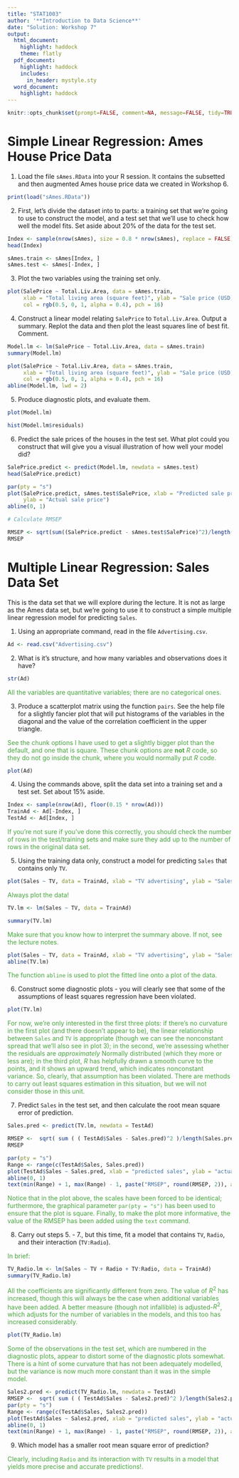 ```yaml
---
title: "STAT1003"
author: '**Introduction to Data Science**'
date: "Solution: Workshop 7"
output:
  html_document:
    highlight: haddock
    theme: flatly
  pdf_document:
    highlight: haddock
    includes:
      in_header: mystyle.sty
  word_document:
    highlight: haddock
---
```

```r
knitr::opts_chunk$set(prompt=FALSE, comment=NA, message=FALSE, tidy=TRUE, error=FALSE)
```

# Simple Linear Regression: Ames House Price Data

1. Load the file `sAmes.RData` into your R session. It contains the subsetted and then augmented Ames house price data we created in Workshop 6.

```r
print(load("sAmes.RData"))
```


2. First, let’s divide the dataset into to parts: a training set that we’re going to use to construct the model, and a test set that we’ll use to check how well the model fits. Set aside about 20% of the data for the test set.

```r
Index <- sample(nrow(sAmes), size = 0.8 * nrow(sAmes), replace = FALSE)
head(Index)
```

```r
sAmes.train <- sAmes[Index, ]
sAmes.test <- sAmes[-Index, ]
```


3. Plot the two variables using the training set only.

```r
plot(SalePrice ~ Total.Liv.Area, data = sAmes.train, 
     xlab = "Total living area (square feet)", ylab = "Sale price (USD)",
     col = rgb(0.5, 0, 1, alpha = 0.4), pch = 16)
```


4. Construct a linear model relating `SalePrice` to `Total.Liv.Area`. Output a summary. Replot the data and then plot the least squares line of best fit. Comment.

```r
Model.lm <- lm(SalePrice ~ Total.Liv.Area, data = sAmes.train)
summary(Model.lm)
```

```r
plot(SalePrice ~ Total.Liv.Area, data = sAmes.train, 
     xlab = "Total living area (square feet)", ylab = "Sale price (USD)",
     col = rgb(0.5, 0, 1, alpha = 0.4), pch = 16)
abline(Model.lm, lwd = 2)
```

5. Produce diagnostic plots, and evaluate them.  

```r
plot(Model.lm)
```

```r
hist(Model.lm$residuals)
```


6. Predict the sale prices of the houses in the test set. What plot could you construct that will give you a visual illustration of how well your model did?

```r
SalePrice.predict <- predict(Model.lm, newdata = sAmes.test)
head(SalePrice.predict)
```

```r
par(pty = "s")
plot(SalePrice.predict, sAmes.test$SalePrice, xlab = "Predicted sale price",
     ylab = "Actual sale price")
abline(0, 1)
```

```r
# Calculate RMSEP

RMSEP <- sqrt(sum((SalePrice.predict - sAmes.test$SalePrice)^2)/length(SalePrice.predict))
RMSEP

```


# Multiple Linear Regression: Sales Data Set

This is the data set that we will explore during the lecture. It is not as large as the Ames data set, but we're going to use it to construct a simple multiple linear regression model for predicting `Sales`.

1. Using an appropriate command, read in the file `Advertising.csv`.

```r
Ad <- read.csv("Advertising.csv")
```


2. What is it's structure, and how many variables and observations does it have?

```r
str(Ad)
```

<span style="color:#48A43F">All the variables are quantitative variables; there are no categorical ones.<span>

3. Produce a scatterplot matrix using the function `pairs`. See the help file for a slightly fancier plot that will put histograms of the variables in the diagonal and the value of the correlation coefficient in the upper triangle.

<span style="color:#48A43F">See the chunk options I have used to get a slightly bigger plot than the default, and one that is square. These chunk options are **not** *R* code, so they do not go inside the chunk, where you would normally put *R* code.</span>

```r
plot(Ad)
```


4. Using the commands above, split the data set into a training set and a test set. Set about 15% aside.

```r
Index <- sample(nrow(Ad), floor(0.15 * nrow(Ad)))
TrainAd <- Ad[-Index, ]
TestAd <- Ad[Index, ]
```

<span style="color:#48A43F">If you're not sure if you've done this correctly, you should check the number of rows in the test/training sets and make sure they add up to the number of rows in the original data set.</span>

5. Using the training data only, construct a model for predicting `Sales` that contains only `TV`.

```r
plot(Sales ~ TV, data = TrainAd, xlab = "TV advertising", ylab = "Sales")
```

<span style="color:#48A43F">Always plot the data!</span>

```r
TV.lm <- lm(Sales ~ TV, data = TrainAd)
```

```r
summary(TV.lm)
```

<span style="color:#48A43F">Make sure that you know how to interpret the summary above. If not, see the lecture notes.</span>

```r
plot(Sales ~ TV, data = TrainAd, xlab = "TV advertising", ylab = "Sales")
abline(TV.lm)
```

<span style="color:#48A43F">The function `abline` is used to plot the fitted line onto a plot of the data.</span>

6. Construct some diagnostic plots - you will clearly see that some of the assumptions of least squares regression have been violated.

```r
plot(TV.lm)
```

<span style="color:#48A43F">For now, we're only interested in the first three plots: if there's no curvature in the first plot (and there doesn't appear to be), the linear relationship between `Sales` and `TV` is appropriate (though we can see the nonconstant spread that we'll also see in plot 3); in the second, we're assessing whether the residuals are *approximately* Normally distributed (which they more or less are); in the third plot, *R* has helpfully drawn a smooth curve to the points, and it shows an upward trend, which indicates nonconstant variance. So, clearly, that assumption has been violated. There are methods to carry out least squares estimation in this situation, but we will not consider those in this unit.</span>

7. Predict `Sales` in the test set, and then calculate the root mean square error of prediction.

```r
Sales.pred <- predict(TV.lm, newdata = TestAd)
```

```r
RMSEP <-  sqrt( sum ( ( TestAd$Sales - Sales.pred)^2 )/length(Sales.pred))
RMSEP
```

```r
par(pty = "s")
Range <- range(c(TestAd$Sales, Sales.pred))
plot(TestAd$Sales ~ Sales.pred, xlab = "predicted sales", ylab = "actual sales", xlim = Range, ylim = Range)
abline(0, 1)
text(min(Range) + 1, max(Range) - 1, paste("RMSEP", round(RMSEP, 2)), adj = 0)
```

<span style="color:#48A43F">Notice that in the plot above, the scales have been forced to be identical; furthermore, the graphical parameter `par(pty = "s")` has been used to ensure that the plot is square. Finally, to make the plot more informative, the value of the RMSEP has been added using the `text` command.</span>

8. Carry out steps 5. - 7., but this time, fit a model that contains `TV`, `Radio`, and their interaction (`TV:Radio`).

<span style="color:#48A43F">In brief:</span>
```r
TV_Radio.lm <- lm(Sales ~ TV + Radio + TV:Radio, data = TrainAd)
summary(TV_Radio.lm)
```

<span style="color:#48A43F">All the coefficients are significantly different from zero. The value of $R^2$ has increased, though this will always be the case when additional variables have been added. A better measure (though not infallible) is adjusted-$R^2$, which adjusts for the number of variables in the models, and this too has increased considerably.</span>

```r
plot(TV_Radio.lm)
```

<span style="color:#48A43F">Some of the observations in the test set, which are numbered in the diagnostic plots, appear to distort some of the diagnostic plots somewhat. There is a hint of some curvature that has not been adequately modelled, but the variance is now much more constant than it was in the simple model.</span>


```r
Sales2.pred <- predict(TV_Radio.lm, newdata = TestAd)
RMSEP <-  sqrt( sum ( ( TestAd$Sales - Sales2.pred)^2 )/length(Sales2.pred))
par(pty = "s")
Range <- range(c(TestAd$Sales, Sales2.pred))
plot(TestAd$Sales ~ Sales2.pred, xlab = "predicted sales", ylab = "actual sales", xlim = Range, ylim = Range)
abline(0, 1)
text(min(Range) + 1, max(Range) - 1, paste("RMSEP", round(RMSEP, 2)), adj = 0)
```

9. Which model has a smaller root mean square error of prediction?

<span style="color:#48A43F">Clearly, including `Radio` and its interaction with `TV` results in a model that yields more precise and accurate predictions!.</span>
